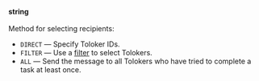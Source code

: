 **string**<br/><br/>Method for selecting recipients:

- `DIRECT` — Specify Toloker IDs.
- `FILTER` — Use a [filter](/docs/api/filters) to select Tolokers.
- `ALL` — Send the message to all Tolokers who have tried to complete a task at least once.

